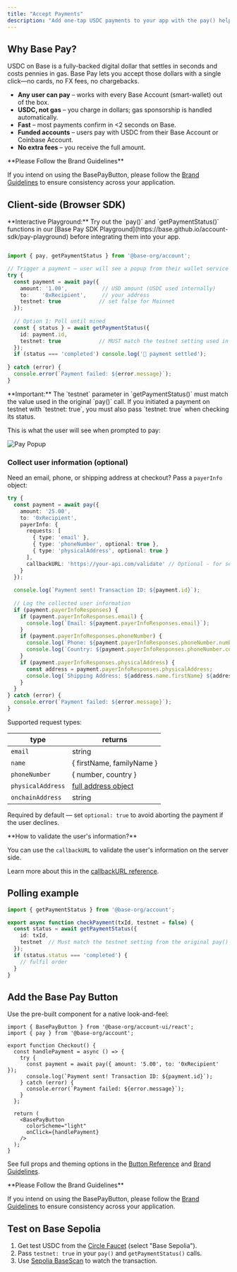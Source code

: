 ```yaml
---
title: "Accept Payments"
description: "Add one-tap USDC payments to your app with the pay() helper and Base Pay Button."
---
```


## Why Base Pay?

USDC on Base is a fully-backed digital dollar that settles in seconds and costs pennies in gas.  Base Pay lets you accept those dollars with a single click—no cards, no FX fees, no chargebacks.

* **Any user can pay** – works with every Base Account (smart-wallet) out of the box.
* **USDC, not gas** – you charge in dollars; gas sponsorship is handled automatically.
* **Fast** – most payments confirm in &lt;2&nbsp;seconds on Base.
* **Funded accounts** – users pay with USDC from their Base Account or Coinbase Account.
* **No extra fees** – you receive the full amount.

<Warning>
**Please Follow the Brand Guidelines** 

If you intend on using the BasePayButton, please follow the [Brand Guidelines](/base-account/reference/ui-elements/brand-guidelines) to ensure consistency across your application.

</Warning>

## Client-side (Browser SDK)

<Note>
**Interactive Playground:** Try out the `pay()` and `getPaymentStatus()` functions in our [Base Pay SDK Playground](https://base.github.io/account-sdk/pay-playground) before integrating them into your app.
</Note>

```ts Browser (SDK)

import { pay, getPaymentStatus } from '@base-org/account';

// Trigger a payment – user will see a popup from their wallet service
try {
  const payment = await pay({
    amount: '1.00',           // USD amount (USDC used internally)
    to:    '0xRecipient',     // your address
    testnet: true            // set false for Mainnet
  });
  
  // Option 1: Poll until mined
  const { status } = await getPaymentStatus({ 
    id: payment.id,
    testnet: true            // MUST match the testnet setting used in pay()
  });
  if (status === 'completed') console.log('🎉 payment settled');
  
} catch (error) {
  console.error(`Payment failed: ${error.message}`);
}
```

<Note>
**Important:** The `testnet` parameter in `getPaymentStatus()` must match the value used in the original `pay()` call. If you initiated a payment on testnet with `testnet: true`, you must also pass `testnet: true` when checking its status.
</Note>

This is what the user will see when prompted to pay:

<div style={{ display: 'flex', justifyContent: 'center'}}>
  <img src="/images/base-account/BasePayFlow.png" alt="Pay Popup" style={{ width: '300px', height: 'auto' }} />
</div>

### Collect user information (optional)

Need an email, phone, or shipping address at checkout?  Pass a <code>payerInfo</code> object:

```ts
try {
  const payment = await pay({
    amount: '25.00',
    to: '0xRecipient',
    payerInfo: {
      requests: [
        { type: 'email' },
        { type: 'phoneNumber', optional: true },
        { type: 'physicalAddress', optional: true }
      ],
      callbackURL: 'https://your-api.com/validate' // Optional - for server-side validation
    }
  });
  
  console.log(`Payment sent! Transaction ID: ${payment.id}`);
  
  // Log the collected user information
  if (payment.payerInfoResponses) {
    if (payment.payerInfoResponses.email) {
      console.log(`Email: ${payment.payerInfoResponses.email}`);
    }
    if (payment.payerInfoResponses.phoneNumber) {
      console.log(`Phone: ${payment.payerInfoResponses.phoneNumber.number}`);
      console.log(`Country: ${payment.payerInfoResponses.phoneNumber.country}`);
    }
    if (payment.payerInfoResponses.physicalAddress) {
      const address = payment.payerInfoResponses.physicalAddress;
      console.log(`Shipping Address: ${address.name.firstName} ${address.name.familyName}, ${address.address1}, ${address.city}, ${address.state} ${address.postalCode}`);
    }
  }
} catch (error) {
  console.error(`Payment failed: ${error.message}`);
}
```

Supported request types:

| type | returns |
|---------|---------|
| <code>email</code> | string |
| <code>name</code> | &#123; firstName, familyName &#125; |
| <code>phoneNumber</code> | &#123; number, country &#125; |
| <code>physicalAddress</code> | [full address object](/base-account/reference/core/capabilities/datacallback#physical-address-object) |
| <code>onchainAddress</code> | string |

<Warning>Required by default — set <code>optional: true</code> to avoid aborting the payment if the user declines.</Warning>

<Tip>
**How to validate the user's information?**

You can use the `callbackURL` to validate the user's information on the server side.

Learn more about this in the [callbackURL reference](/base-account/reference/core/capabilities/datacallback).
</Tip>

## Polling example

```ts Backend (SDK)
import { getPaymentStatus } from '@base-org/account';

export async function checkPayment(txId, testnet = false) {
  const status = await getPaymentStatus({ 
    id: txId,
    testnet  // Must match the testnet setting from the original pay() call
  });
  if (status.status === 'completed') {
    // fulfil order
  }
}
```

## Add the Base Pay Button

Use the pre-built component for a native look-and-feel:

```tsx title="Checkout.tsx"
import { BasePayButton } from '@base-org/account-ui/react';
import { pay } from '@base-org/account';

export function Checkout() {
  const handlePayment = async () => {
    try {
      const payment = await pay({ amount: '5.00', to: '0xRecipient' });
      console.log(`Payment sent! Transaction ID: ${payment.id}`);
    } catch (error) {
      console.error(`Payment failed: ${error.message}`);
    }
  };

  return (
    <BasePayButton
      colorScheme="light"
      onClick={handlePayment}
    />
  );
}
```

See full props and theming options in the [Button Reference](/base-account/reference/ui-elements/base-pay-button) and [Brand Guidelines](/base-account/reference/ui-elements/brand-guidelines).

<Warning>
**Please Follow the Brand Guidelines** 

If you intend on using the BasePayButton, please follow the [Brand Guidelines](/base-account/reference/ui-elements/brand-guidelines) to ensure consistency across your application.
</Warning>

## Test on Base Sepolia

1. Get test USDC from the <a href="https://faucet.circle.com" target="_blank">Circle Faucet</a> (select "Base Sepolia").  
2. Pass <code>testnet: true</code> in your <code>pay()</code> and <code>getPaymentStatus()</code> calls.  
3. Use <a href="https://sepolia.basescan.org" target="_blank">Sepolia BaseScan</a> to watch the transaction.

 
